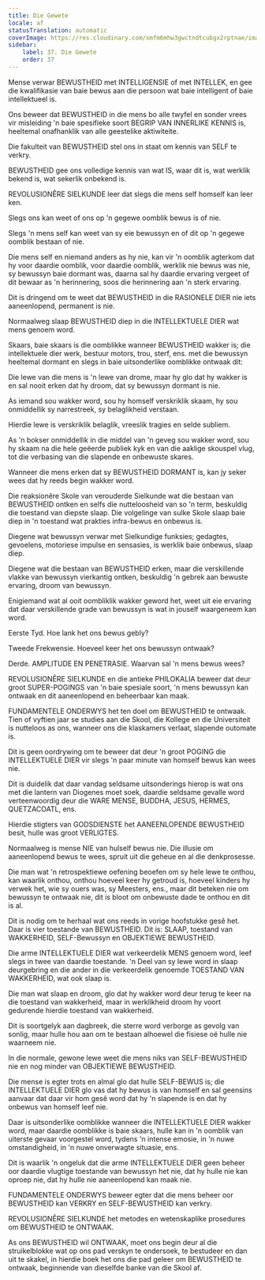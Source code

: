 ```yaml
---
title: Die Gewete
locale: af
statusTranslation: automatic
coverImage: https://res.cloudinary.com/xmfm6mhw3gwctndtcubgx2rptnae/image/upload/v1740337243/small_cover_educacion_fundamental_a051170f1c.webp
sidebar:
    label: 37. Die Gewete
    order: 37
---
```

Mense verwar BEWUSTHEID met INTELLIGENSIE of met INTELLEK, en gee die kwalifikasie van baie bewus aan die persoon wat baie intelligent of baie intellektueel is.

Ons beweer dat BEWUSTHEID in die mens bo alle twyfel en sonder vrees vir misleiding 'n baie spesifieke soort BEGRIP VAN INNERLIKE KENNIS is, heeltemal onafhanklik van alle geestelike aktiwiteite.

Die fakulteit van BEWUSTHEID stel ons in staat om kennis van SELF te verkry.

BEWUSTHEID gee ons volledige kennis van wat IS, waar dit is, wat werklik bekend is, wat sekerlik onbekend is.

REVOLUSIONÊRE SIELKUNDE leer dat slegs die mens self homself kan leer ken.

Slegs ons kan weet of ons op 'n gegewe oomblik bewus is of nie.

Slegs 'n mens self kan weet van sy eie bewussyn en of dit op 'n gegewe oomblik bestaan of nie.

Die mens self en niemand anders as hy nie, kan vir 'n oomblik agterkom dat hy voor daardie oomblik, voor daardie oomblik, werklik nie bewus was nie, sy bewussyn baie dormant was, daarna sal hy daardie ervaring vergeet of dit bewaar as 'n herinnering, soos die herinnering aan 'n sterk ervaring.

Dit is dringend om te weet dat BEWUSTHEID in die RASIONELE DIER nie iets aaneenlopend, permanent is nie.

Normaalweg slaap BEWUSTHEID diep in die INTELLEKTUELE DIER wat mens genoem word.

Skaars, baie skaars is die oomblikke wanneer BEWUSTHEID wakker is; die intellektuele dier werk, bestuur motors, trou, sterf, ens. met die bewussyn heeltemal dormant en slegs in baie uitsonderlike oomblikke ontwaak dit:

Die lewe van die mens is 'n lewe van drome, maar hy glo dat hy wakker is en sal nooit erken dat hy droom, dat sy bewussyn dormant is nie.

As iemand sou wakker word, sou hy homself verskriklik skaam, hy sou onmiddellik sy narrestreek, sy belaglikheid verstaan.

Hierdie lewe is verskriklik belaglik, vreeslik tragies en selde subliem.

As 'n bokser onmiddellik in die middel van 'n geveg sou wakker word, sou hy skaam na die hele geëerde publiek kyk en van die aaklige skouspel vlug, tot die verbasing van die slapende en onbewuste skares.

Wanneer die mens erken dat sy BEWUSTHEID DORMANT is, kan jy seker wees dat hy reeds begin wakker word.

Die reaksionêre Skole van verouderde Sielkunde wat die bestaan van BEWUSTHEID ontken en selfs die nutteloosheid van so 'n term, beskuldig die toestand van diepste slaap. Die volgelinge van sulke Skole slaap baie diep in 'n toestand wat prakties infra-bewus en onbewus is.

Diegene wat bewussyn verwar met Sielkundige funksies; gedagtes, gevoelens, motoriese impulse en sensasies, is werklik baie onbewus, slaap diep.

Diegene wat die bestaan van BEWUSTHEID erken, maar die verskillende vlakke van bewussyn vierkantig ontken, beskuldig 'n gebrek aan bewuste ervaring, droom van bewussyn.

Enigiemand wat al ooit oombliklik wakker geword het, weet uit eie ervaring dat daar verskillende grade van bewussyn is wat in jouself waargeneem kan word.

Eerste Tyd. Hoe lank het ons bewus gebly?

Tweede Frekwensie. Hoeveel keer het ons bewussyn ontwaak?

Derde. AMPLITUDE EN PENETRASIE. Waarvan sal 'n mens bewus wees?

REVOLUSIONÊRE SIELKUNDE en die antieke PHILOKALIA beweer dat deur groot SUPER-POGINGS van 'n baie spesiale soort, 'n mens bewussyn kan ontwaak en dit aaneenlopend en beheerbaar kan maak.

FUNDAMENTELE ONDERWYS het ten doel om BEWUSTHEID te ontwaak. Tien of vyftien jaar se studies aan die Skool, die Kollege en die Universiteit is nutteloos as ons, wanneer ons die klaskamers verlaat, slapende outomate is.

Dit is geen oordrywing om te beweer dat deur 'n groot POGING die INTELLEKTUELE DIER vir slegs 'n paar minute van homself bewus kan wees nie.

Dit is duidelik dat daar vandag seldsame uitsonderings hierop is wat ons met die lantern van Diogenes moet soek, daardie seldsame gevalle word verteenwoordig deur die WARE MENSE, BUDDHA, JESUS, HERMES, QUETZACOATL, ens.

Hierdie stigters van GODSDIENSTE het AANEENLOPENDE BEWUSTHEID besit, hulle was groot VERLIGTES.

Normaalweg is mense NIE van hulself bewus nie. Die illusie om aaneenlopend bewus te wees, spruit uit die geheue en al die denkprosesse.

Die man wat 'n retrospektiewe oefening beoefen om sy hele lewe te onthou, kan waarlik onthou, onthou hoeveel keer hy getroud is, hoeveel kinders hy verwek het, wie sy ouers was, sy Meesters, ens., maar dit beteken nie om bewussyn te ontwaak nie, dit is bloot om onbewuste dade te onthou en dit is al.

Dit is nodig om te herhaal wat ons reeds in vorige hoofstukke gesê het. Daar is vier toestande van BEWUSTHEID. Dit is: SLAAP, toestand van WAKKERHEID, SELF-Bewussyn en OBJEKTIEWE BEWUSTHEID.

Die arme INTELLEKTUELE DIER wat verkeerdelik MENS genoem word, leef slegs in twee van daardie toestande. 'n Deel van sy lewe word in slaap deurgebring en die ander in die verkeerdelik genoemde TOESTAND VAN WAKKERHEID, wat ook slaap is.

Die man wat slaap en droom, glo dat hy wakker word deur terug te keer na die toestand van wakkerheid, maar in werklikheid droom hy voort gedurende hierdie toestand van wakkerheid.

Dit is soortgelyk aan dagbreek, die sterre word verborge as gevolg van sonlig, maar hulle hou aan om te bestaan alhoewel die fisiese oë hulle nie waarneem nie.

In die normale, gewone lewe weet die mens niks van SELF-BEWUSTHEID nie en nog minder van OBJEKTIEWE BEWUSTHEID.

Die mense is egter trots en almal glo dat hulle SELF-BEWUS is; die INTELLEKTUELE DIER glo vas dat hy bewus is van homself en sal geensins aanvaar dat daar vir hom gesê word dat hy 'n slapende is en dat hy onbewus van homself leef nie.

Daar is uitsonderlike oomblikke wanneer die INTELLEKTUELE DIER wakker word, maar daardie oomblikke is baie skaars, hulle kan in 'n oomblik van uiterste gevaar voorgestel word, tydens 'n intense emosie, in 'n nuwe omstandigheid, in 'n nuwe onverwagte situasie, ens.

Dit is waarlik 'n ongeluk dat die arme INTELLEKTUELE DIER geen beheer oor daardie vlugtige toestande van bewussyn het nie, dat hy hulle nie kan oproep nie, dat hy hulle nie aaneenlopend kan maak nie.

FUNDAMENTELE ONDERWYS beweer egter dat die mens beheer oor BEWUSTHEID kan VERKRY en SELF-BEWUSTHEID kan verkry.

REVOLUSIONÊRE SIELKUNDE het metodes en wetenskaplike prosedures om BEWUSTHEID te ONTWAAK.

As ons BEWUSTHEID wil ONTWAAK, moet ons begin deur al die struikelblokke wat op ons pad verskyn te ondersoek, te bestudeer en dan uit te skakel, in hierdie boek het ons die pad geleer om BEWUSTHEID te ontwaak, beginnende van dieselfde banke van die Skool af.

